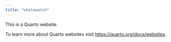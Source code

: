 ```yaml
---
title: "whalewatch"
---
```


This is a Quarto website.

To learn more about Quarto websites visit <https://quarto.org/docs/websites>.
